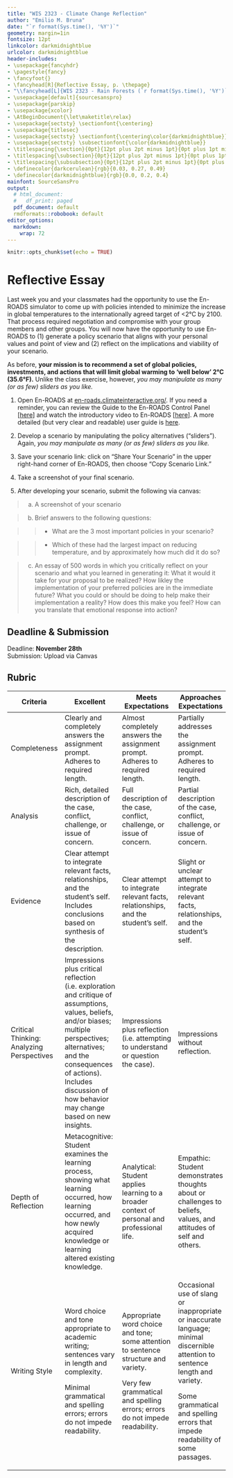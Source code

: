 ```yaml
---
title: "WIS 2323 - Climate Change Reflection"
author: "Emilio M. Bruna"
date: "`r format(Sys.time(), '%Y')`"
geometry: margin=1in
fontsize: 12pt
linkcolor: darkmidnightblue
urlcolor: darkmidnightblue
header-includes:
- \usepackage{fancyhdr}
- \pagestyle{fancy}
- \fancyfoot{}
- \fancyhead[R]{Reflective Essay, p. \thepage}
- "\\fancyhead[L]{WIS 2323 - Rain Forests (`r format(Sys.time(), '%Y')`)}"
- \usepackage[default]{sourcesanspro}
- \usepackage{parskip}
- \usepackage{xcolor}
- \AtBeginDocument{\let\maketitle\relax}
- \usepackage{sectsty} \sectionfont{\centering}
- \usepackage{titlesec}
- \usepackage{sectsty} \sectionfont{\centering\color{darkmidnightblue}}
- \usepackage{sectsty} \subsectionfont{\color{darkmidnightblue}}
- \titlespacing{\section}{0pt}{12pt plus 2pt minus 1pt}{0pt plus 1pt minus 1pt}
- \titlespacing{\subsection}{0pt}{12pt plus 2pt minus 1pt}{0pt plus 1pt minus 1pt}
- \titlespacing{\subsubsection}{0pt}{12pt plus 2pt minus 1pt}{0pt plus 1pt minus 1pt}
- \definecolor{darkcerulean}{rgb}{0.03, 0.27, 0.49}
- \definecolor{darkmidnightblue}{rgb}{0.0, 0.2, 0.4}
mainfont: SourceSansPro
output:
  # html_document:
  #   df_print: paged
  pdf_document: default
  rmdformats::robobook: default
editor_options: 
  markdown: 
    wrap: 72
---
```


```r
knitr::opts_chunk$set(echo = TRUE)
```

# Reflective Essay

Last week you and your classmates had the opportunity to use the En-ROADS simulator to come up with policies intended to minimize the increase in global temperatures to the internationally agreed target of \<2°C by 2100. That process required negotiation and compromise with your group members and other groups. You will now have the opportunity to use En-ROADS to (1) generate a policy scenario that aligns with your personal values and point of view and (2) reflect on the implications and viability of your scenario.

As before, **your mission is to recommend a set of global policies, investments, and actions that will limit global warming to 'well below' 2°C (35.6°F).** Unlike the class exercise, however, *you may manipulate as many (or as few) sliders as you like.*

1.  Open En-ROADS at [en-roads.climateinteractive.org/](en-roads.climateinteractive.org/). If you need a reminder, you can review the Guide to the En-ROADS Control Panel [[here](https://ids2935.netlify.app/uploads/En-ROADS%20One%20Page%20Guide%20to%20the%20Control%20Panel_v11.pdf)] and watch the introductory video to En-ROADS [[here](https://www.youtube.com/watch?v=NtLa1tp2lZ8)]. A more detailed (but very clear and readable) user guide is [here](https://docs.climateinteractive.org/projects/en-roads/en/latest/).

2.  Develop a scenario by manipulating the policy alternatives ("sliders"). Again, *you may manipulate as many (or as few) sliders as you like.*

3.  Save your scenario link: click on "Share Your Scenario" in the upper right-hand corner of En-ROADS, then choose "Copy Scenario Link."

4.  Take a screenshot of your final scenario.

5.  After developing your scenario, submit the following via canvas:

> a)  A screenshot of your scenario

> b)  Brief answers to the following questions:

> > -   What are the 3 most important policies in your scenario?

> > -   Which of these had the largest impact on reducing temperature, and by approximately how much did it do so?

> c)  An essay of 500 words in which you critically reflect on your scenario and what you learned in generating it: What it would it take for your proposal to be realized? How likley the implementation of your preferred policies are in the immediate future? What you could or should be doing to help make their implementation a reality? How does this make you feel? How can you translate that emotional response into action?

## Deadline & Submission

Deadline: **November 28th**\
Submission: Upload via Canvas

## Rubric

<!-- Rubric examples:  -->

<!-- https://ctl.oregonstate.edu/sites/ctl.oregonstate.edu/files/reflective_writing_rubric.pdf -->

<!-- https://cet.usc.edu/teaching-resources/reflective-essay-rubric/ -->

+-------------------------------------------+------------------------------------------------------------------------------------------------------------------------------------------------------------------------------------------------------------------------------------------------------------------+----------------------------------------------------------------------------------------------+--------------------------------------------------------------------------------------------------------------------------------+--------------------------------------------------------------------------------------------------------------------------------------------+
| Criteria                                  | Excellent                                                                                                                                                                                                                                                        | Meets Expectations                                                                           | Approaches Expectations                                                                                                        | Needs Improvement                                                                                                                          |
+===========================================+==================================================================================================================================================================================================================================================================+==============================================================================================+================================================================================================================================+============================================================================================================================================+
| Completeness                              | Clearly and completely answers the assignment prompt. Adheres to required length.                                                                                                                                                                                | Almost completely answers the assignment prompt. Adheres to required length.                 | Partially addresses the assignment prompt. Adheres to required length.                                                         | Does not address the assignment prompt.                                                                                                    |
+-------------------------------------------+------------------------------------------------------------------------------------------------------------------------------------------------------------------------------------------------------------------------------------------------------------------+----------------------------------------------------------------------------------------------+--------------------------------------------------------------------------------------------------------------------------------+--------------------------------------------------------------------------------------------------------------------------------------------+
| Analysis                                  | Rich, detailed description of the case, conflict, challenge, or issue of concern.                                                                                                                                                                                | Full description of the case, conflict, challenge, or issue of concern.                      | Partial description of the case, conflict, challenge, or issue of concern.                                                     | No description of the case, conflict, challenge, or issue of concern.                                                                      |
+-------------------------------------------+------------------------------------------------------------------------------------------------------------------------------------------------------------------------------------------------------------------------------------------------------------------+----------------------------------------------------------------------------------------------+--------------------------------------------------------------------------------------------------------------------------------+--------------------------------------------------------------------------------------------------------------------------------------------+
| Evidence                                  | Clear attempt to integrate relevant facts, relationships, and the student's self. Includes conclusions based on synthesis of the description.                                                                                                                    | Clear attempt to integrate relevant facts, relationships, and the student's self.            | Slight or unclear attempt to integrate relevant facts, relationships, and the student's self.                                  | No attempt to integrate relevant facts, relationships, and the student's self.                                                             |
+-------------------------------------------+------------------------------------------------------------------------------------------------------------------------------------------------------------------------------------------------------------------------------------------------------------------+----------------------------------------------------------------------------------------------+--------------------------------------------------------------------------------------------------------------------------------+--------------------------------------------------------------------------------------------------------------------------------------------+
| Critical Thinking: Analyzing Perspectives | Impressions plus critical reflection (i.e. exploration and critique of assumptions, values, beliefs, and/or biases; multiple perspectives; alternatives; and the consequences of actions). Includes discussion of how behavior may change based on new insights. | Impressions plus reflection (i.e. attempting to understand or question the case).            | Impressions without reflection.                                                                                                | No impressions, reflection or introspection.                                                                                               |
+-------------------------------------------+------------------------------------------------------------------------------------------------------------------------------------------------------------------------------------------------------------------------------------------------------------------+----------------------------------------------------------------------------------------------+--------------------------------------------------------------------------------------------------------------------------------+--------------------------------------------------------------------------------------------------------------------------------------------+
| Depth of Reflection                       | Metacognitive: Student examines the learning process, showing what learning occurred, how learning occurred, and how newly acquired knowledge or learning altered existing knowledge.                                                                            | Analytical: Student applies learning to a broader context of personal and professional life. | Empathic: Student demonstrates thoughts about or challenges to beliefs, values, and attitudes of self and others.              | Descriptive: Student demonstrates acquisition of new content from significant learning experiences but does not apply new content to self. |
+-------------------------------------------+------------------------------------------------------------------------------------------------------------------------------------------------------------------------------------------------------------------------------------------------------------------+----------------------------------------------------------------------------------------------+--------------------------------------------------------------------------------------------------------------------------------+--------------------------------------------------------------------------------------------------------------------------------------------+
| Writing Style                             | Word choice and tone appropriate to academic writing; sentences vary in length and complexity.                                                                                                                                                                   | Appropriate word choice and tone; some attention to sentence structure and variety.          | Occasional use of slang or inappropriate or inaccurate language; minimal discernible attention to sentence length and variety. | Frequent use of slang or inappropriate or inaccurate language; no explicit attention to sentence length and variety.                       |
|                                           |                                                                                                                                                                                                                                                                  |                                                                                              |                                                                                                                                |                                                                                                                                            |
|                                           | Minimal grammatical and spelling errors; errors do not impede readability.                                                                                                                                                                                       | Very few grammatical and spelling errors; errors do not impede readability.                  | Some grammatical and spelling errors that impede readability of some passages.                                                 | Many grammatical and spelling errors that impede readability of the text.                                                                  |
+-------------------------------------------+------------------------------------------------------------------------------------------------------------------------------------------------------------------------------------------------------------------------------------------------------------------+----------------------------------------------------------------------------------------------+--------------------------------------------------------------------------------------------------------------------------------+--------------------------------------------------------------------------------------------------------------------------------------------+
